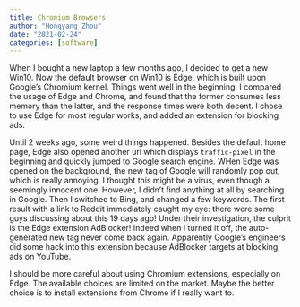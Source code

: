 ```yaml
---
title: Chromium Browsers
author: "Hongyang Zhou"
date: "2021-02-24"
categories: [software]
---
```


When I bought a new laptop a few months ago, I decided to get a new Win10. Now the default browser on Win10 is Edge, which is built upon Google's Chromium kernel.
Things went well in the beginning. I compared the usage of Edge and Chrome, and found that the former consumes less memory than the latter, and the response times were both decent.
I chose to use Edge for most regular works, and added an extension for blocking ads.

Until 2 weeks ago, some weird things happened. Besides the default home page, Edge also opened another url which displays `traffic-pixel` in the beginning and quickly jumped to Google search engine.
WHen Edge was opened on the background, the new tag of Google will randomly pop out, which is really annoying.
I thought this might be a virus, even though a seemingly innocent one. However, I didn't find anything at all by searching in Google.
Then I switched to Bing, and changed a few keywords. The first result with a link to Reddit immediately caught my eye: there were some guys discussing about this 19 days ago!
Under their investigation, the culprit is the Edge extension AdBlocker! Indeed when I turned it off, the auto-generated new tag never come back again.
Apparently Google's engineers did some hack into this extension because AdBlocker targets at blocking ads on YouTube.

I should be more careful about using Chromium extensions, especially on Edge. The available choices are limited on the market.
Maybe the better choice is to install extensions from Chrome if I really want to.
